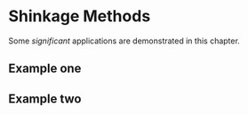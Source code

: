 # Shinkage Methods

Some _significant_ applications are demonstrated in this chapter.

## Example one

## Example two
